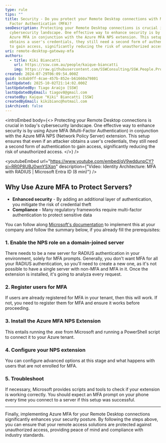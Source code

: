 ```yaml
---
type: rule
tips: ""
title: Security - Do you protect your Remote Desktop connections with Multi
  Factor Authentication (MFA)?
seoDescription: Protecting your Remote Desktop connections is crucial in today's
  cybersecurity landscape. One effective way to enhance security is by using
  Azure MFA in conjunction with the Azure MFA NPS extension. This setup ensures that even if an attacker
  obtains a user's credentials, they still need a second form of authentication
  to gain access, significantly reducing the risk of unauthorized access.
uri: remote-desktop-gateway-mfa
authors:
  - title: Kiki Biancatti
    url: https://ssw.com.au/people/kaique-biancatti
    img: https://raw.githubusercontent.com/SSWConsulting/SSW.People.Profiles/main/Kaique-Biancatti/Images/Kaique-Biancatti-Profile.jpg
created: 2024-07-29T06:09:54.000Z
guid: bc8ab9ff-4cae-457b-852e-b61660a79801
lastUpdated: 2025-10-02T21:14:02.000Z
lastUpdatedBy: Tiago Araújo [SSW]
lastUpdatedByEmail: tiagov8@gmail.com
createdBy: Kaique "Kiki" Biancatti [SSW]
createdByEmail: kikibianc@hotmail.com
isArchived: false
---
```

<introEmbed
  body={<>
Protecting your Remote Desktop connections is crucial in today's cybersecurity landscape. One effective way to enhance security is by using Azure MFA (Multi-Factor Authentication) in conjunction with the Azure MFA NPS (Network Policy Server) extension. This setup ensures that even if an attacker obtains a user's credentials, they still need a second form of authentication to gain access, significantly reducing the risk of unauthorized access.
  </>}
/>

<youtubeEmbed url="https://www.youtube.com/embed/qV9wddunpCY?si=RR0P8UBJ0wnYSXqn" description={"Video: Identity Architecture: MFA with RADIUS | Microsoft Entra ID (8 min)"} />


## Why Use Azure MFA to Protect Servers?

* **Enhanced security** - By adding an additional layer of authentication, you mitigate the risk of credential theft
* **Compliance** - Many regulatory frameworks require multi-factor authentication to protect sensitive data

You can follow along [Microsoft's documentation](https://learn.microsoft.com/en-us/entra/identity/authentication/howto-mfa-nps-extension?WT.mc_id=ES-MVP-33518) to implement this at your company and follow the summary below, if you already fill the prerequisites:

### 1. Enable the NPS role on a domain-joined server

There needs to be a new server for RADIUS authentication in your environment, solely for MFA prompts. Generally, you don't want MFA for all your RADIUS authentication, so you'll need to create a new one, as it's not possible to have a single server with non-MFA and MFA in it. Once the extension is installed, it's going to analyza every request.

### 2. Register users for MFA

If users are already registered for MFA in your tenant, then this will work. If not, you need to register them for MFA and ensure it works before proceeding.

### 3. Install the Azure MFA NPS Extension

This entails running the .exe from Microsoft and running a PowerShell script to connect it to your Azure tenant.

### 4. Configure your NPS extension

You can configure advanced options at this stage and what happens with users that are not enrolled for MFA.

### 5. Troubleshoot

If necessary, Microsoft provides scripts and tools to check if your extension is working correctly.
You should expect an MFA prompt on your phone every time you connect to a server if this setup was successful.

---

Finally, implementing Azure MFA for your Remote Desktop connections significantly enhances your security posture. By following the steps above, you can ensure that your remote access solutions are protected against unauthorized access, providing peace of mind and compliance with industry standards.
